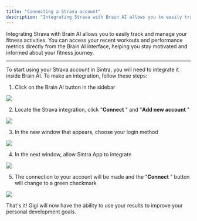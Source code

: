```yaml
---
title: "Connecting a Strava account"
description: "Integrating Strava with Brain AI allows you to easily track and manage your fitness activities. You can access your recent workouts and performance metrics d..."
---
```


Integrating Strava with Brain AI allows you to easily track and manage your fitness activities. You can access your recent workouts and performance metrics directly from the Brain AI interface, helping you stay motivated and informed about your fitness journey.

* * *


To start using your Strava account in Sintra, you will need to integrate it inside Brain AI. To make an integration, follow these steps:

  1. Click on the Brain AI button in the sidebar 

![](https://downloads.intercomcdn.com/i/o/s36tbegb/1369052238/0758348ec54be6a3c94342a62cdc/AD_4nXf5cOoKB1QcmxzBIpwXvljnXza60HkDspcjPdpnZox88-fm9NySs2Nh-A6ZgnkqwuQ0w_A7No-UiRSRJ7Sndy0aT7IGSJ9xLE2qMVP8VmG3czQ9CkYNVwwm2Lcu5gv5slP53qbTYw?expires=1754573400&signature=1235ae4b50747464f38fa252a57eb6abc96914714abfbd48b43baef1bbe3901f&req=dSMhH8l7n4NcUfMW1HO4zRk5ttdQtmR8w66r1PgPig8o4fPRu9RgeTLsHLuM%0A4GDA%0A)

  2. Locate the Strava integration, click "**Connect** " and "**Add new account** "

![](https://downloads.intercomcdn.com/i/o/s36tbegb/1369052742/e200afbc5673d9ca1a0ef34d3b35/image.png?expires=1754573400&signature=29879f5508da8c758f1f6518d1ac741d5c397151fa978081c566fcd94abf4fc8&req=dSMhH8l7n4ZbW%2FMW1HO4zbcW3KPgPtgmVhv8g6rlxNqhfBUDCssgIgX302%2BZ%0AEEMk%0A)

  3. In the new window that appears, choose your login method

![](https://downloads.intercomcdn.com/i/o/s36tbegb/1369052947/39d2419ef0c44c7bb3656c5b5ccd/AD_4nXco2F7otZ7wr95c9rNgNUYTbsl8yjVM5YTlafvZYZFlyqfLIALNCbN6EYSEQbzh2LO0K3i2cSO3dBDTc34RnJwx2jJGefJb6PFwoSulrDgChvpyk7sB0O-fMFN2XCtsjszQTObx?expires=1754573400&signature=265b929148c3792bc4804152c9450953a2cd87d8d7fd8d08a171588a77f7643d&req=dSMhH8l7n4hbXvMW1HO4zXJ%2BVzoMeZlxbQCerb%2BFcBXXhfJiPVhfKK5KOwqA%0AEbLn%0A)

  4. In the next window, allow Sintra App to integrate

![](https://downloads.intercomcdn.com/i/o/s36tbegb/1369053104/3462414eba70670544311c9d15e3/AD_4nXf2L3LVMp8krpZ7wWyt_QSIWEpH1mXgilifgqNMAwv-QDNCoRdwSace7T-HWEY-8_RAv0iaCRr71U-_m2gYLIgzX-FXsMVmXxdiUSt7qguGiM1FxLuvhe3whvHxWnTfZXsHT5B48A?expires=1754573400&signature=35896144eec73d847aac3a1b9a96eece0d1a9651123cbb7243efeec3931a1c3b&req=dSMhH8l7noBfXfMW1HO4zSwhm5WA4qUeeUQQFTCERav3rtI%2BxlgPVINiw1Nq%0AaBWc%0A)

  5. The connection to your account will be made and the "**Connect** " button will change to a green checkmark

![](https://downloads.intercomcdn.com/i/o/s36tbegb/1369053146/ce3a0253f7a461682b1889760c1f/AD_4nXdQRUoy6T7JZSp20Bjb6q8-cQOSxpOlTDnTkdTXylfzyBqVN64Z7IdJ-Nk3NwLUfmSM2Tda1l_7t6syLa6trteNpqp0giIrLT3rDv3kVP8BH19doXPubQdczO8gkCuBGXWdtChv3w?expires=1754573400&signature=255679d8393f31aa7c201fdeb7992de950dc5b32d5e97e7bde64cc30fcbcb4c5&req=dSMhH8l7noBbX%2FMW1HO4zfLpYkaJqyy8tEvZdWO%2B9WBmyADxM9qoHE7dt3I0%0AGSOZ%0A)




That's it! Gigi will now have the ability to use your results to improve your personal development goals.